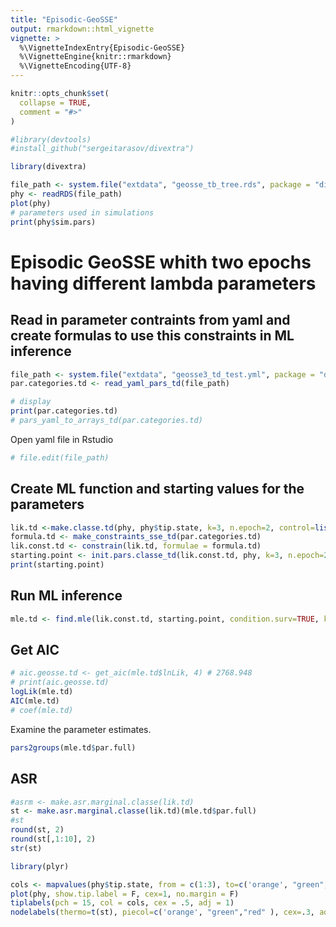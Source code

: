 ```yaml
---
title: "Episodic-GeoSSE"
output: rmarkdown::html_vignette
vignette: >
  %\VignetteIndexEntry{Episodic-GeoSSE}
  %\VignetteEngine{knitr::rmarkdown}
  %\VignetteEncoding{UTF-8}
---
```


```r
knitr::opts_chunk$set(
  collapse = TRUE,
  comment = "#>"
)
```

```r
#library(devtools)
#install_github("sergeitarasov/divextra")
```


```r
library(divextra)
```


```r
file_path <- system.file("extdata", "geosse_tb_tree.rds", package = "divextra")
phy <- readRDS(file_path)
plot(phy)
# parameters used in simulations
print(phy$sim.pars)
```

# Episodic GeoSSE whith two epochs having different lambda parameters

## Read in parameter contraints from yaml and create formulas to use this constraints in ML inference

```r
file_path <- system.file("extdata", "geosse3_td_test.yml", package = "divextra")
par.categories.td <- read_yaml_pars_td(file_path)

# display
print(par.categories.td)
# pars_yaml_to_arrays_td(par.categories.td)
```

Open yaml file in Rstudio

```r
# file.edit(file_path)
```


## Create ML function and starting values for the parameters

```r
lik.td <-make.classe.td(phy, phy$tip.state, k=3, n.epoch=2, control=list(backend = "gslode"), strict=T)
formula.td <- make_constraints_sse_td(par.categories.td)
lik.const.td <- constrain(lik.td, formulae = formula.td)
starting.point <- init.pars.classe_td(lik.const.td, phy, k=3, n.epoch=2, eps=0.5)
print(starting.point)
```

## Run ML inference

```r
mle.td <- find.mle(lik.const.td, starting.point, condition.surv=TRUE, keep.func=F)
```

## Get AIC

```r
# aic.geosse.td <- get_aic(mle.td$lnLik, 4) # 2768.948
# print(aic.geosse.td)
logLik(mle.td)
AIC(mle.td)
# coef(mle.td)
```


Examine the parameter estimates.

```r
pars2groups(mle.td$par.full)
```

## ASR

```r
#asrm <- make.asr.marginal.classe(lik.td)
st <- make.asr.marginal.classe(lik.td)(mle.td$par.full)
#st
round(st, 2)
round(st[,1:10], 2)
str(st)
```

```r
library(plyr)

cols <- mapvalues(phy$tip.state, from = c(1:3), to=c('orange', "green","red" ))
plot(phy, show.tip.label = F, cex=1, no.margin = F)
tiplabels(pch = 15, col = cols, cex = .5, adj = 1)
nodelabels(thermo=t(st), piecol=c('orange', "green","red" ), cex=.3, adj=0)

```


